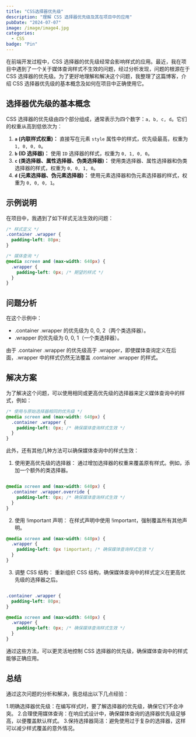 ```yaml
---
title: "CSS选择器优先级"
description: "理解 CSS 选择器优先级及其在项目中的应用"
pubDate: "2024-07-07"
image: /image/image4.jpg
categories:
  - CSS
badge: "Pin"
---
```


在前端开发过程中，CSS 选择器的优先级经常会影响样式的应用。最近，我在项目中遇到了一个关于媒体查询样式不生效的问题，经过分析发现，问题的根源在于 CSS 选择器的优先级。为了更好地理解和解决这个问题，我整理了这篇博客，介绍 CSS 选择器优先级的基本概念及如何在项目中正确使用它。

## 选择器优先级的基本概念

CSS 选择器的优先级由四个部分组成，通常表示为四个数字：`a, b, c, d`。它们的权重从高到低依次为：

1. **`a` (内联样式权重)：** 直接写在元素 `style` 属性中的样式，优先级最高，权重为 `1, 0, 0, 0`。
2. **`b` (ID 选择器)：** 使用 `ID` 选择器的样式，权重为 `0, 1, 0, 0`。
3. **`c` (类选择器、属性选择器、伪类选择器)：** 使用类选择器、属性选择器和伪类选择器的样式，权重为 `0, 0, 1, 0`。
4. **`d` (元素选择器、伪元素选择器)：** 使用元素选择器和伪元素选择器的样式，权重为 `0, 0, 0, 1`。

## 示例说明

在项目中，我遇到了如下样式无法生效的问题：

```scss
/* 样式定义 */
.container .wrapper {
  padding-left: 80px;
}

/* 媒体查询 */
@media screen and (max-width: 640px) {
  .wrapper {
    padding-left: 0px; /* 期望的样式 */
  }
}
```

## 问题分析

在这个示例中：

* .container .wrapper 的优先级为 0, 0, 2（两个类选择器）。
* .wrapper 的优先级为 0, 0, 1（一个类选择器）。

由于 .container .wrapper 的优先级高于 .wrapper，即使媒体查询定义在后面，.wrapper 中的样式仍然无法覆盖 .container .wrapper 的样式。

## 解决方案

为了解决这个问题，可以使用相同或更高优先级的选择器来定义媒体查询中的样式，例如：

```scss
/* 使用与原始选择器相同的优先级 */
@media screen and (max-width: 640px) {
  .container .wrapper {
    padding-left: 0px; /* 确保媒体查询样式生效 */
  }
}
```
此外，还有其他几种方法可以确保媒体查询中的样式生效：

1. 使用更高优先级的选择器： 通过增加选择器的权重来覆盖原有样式。例如，添加一个额外的类选择器。
```scss

@media screen and (max-width: 640px) {
  .container .wrapper.override {
    padding-left: 0px; /* 确保媒体查询样式生效 */
  }
}

```
2. 使用 !important 声明： 在样式声明中使用 !important，强制覆盖所有其他声明。
```scss
@media screen and (max-width: 640px) {
  .wrapper {
    padding-left: 0px !important; /* 确保媒体查询样式生效 */
  }
}

```
3. 调整 CSS 结构： 重新组织 CSS 结构，确保媒体查询中的样式定义在更高优先级的选择器之后。

```scss

.container .wrapper {
  padding-left: 80px;
}

@media screen and (max-width: 640px) {
  .wrapper {
    padding-left: 0px; /* 确保媒体查询样式生效 */
  }
}

```
通过这些方法，可以更灵活地控制 CSS 选择器的优先级，确保媒体查询中的样式能够正确应用。
## 总结

通过这次问题的分析和解决，我总结出以下几点经验：

1.明确选择器优先级：在编写样式时，要了解选择器的优先级，确保它们不会冲突。
2.合理使用媒体查询：在响应式设计中，确保媒体查询的选择器优先级足够高，以便覆盖默认样式。
3.保持选择器简洁：避免使用过于复杂的选择器，这样可以减少样式覆盖的意外情况。

